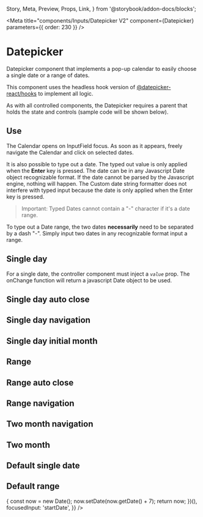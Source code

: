   Story,
  Meta,
  Preview,
  Props,
  Link,
} from '@storybook/addon-docs/blocks';

<Meta
  title="components/Inputs/Datepicker V2"
  component={Datepicker}
  parameters={{ order: 230 }}
/>

# Datepicker

Datepicker component that implements a pop-up calendar to easily choose a single date or a range of dates.

This component uses the headless hook version of [@datepicker-react/hooks](https://www.npmjs.com/package/@datepicker-react/hooks) to implement all logic.

As with all controlled components, the Datepicker requires a parent that holds the state and controls (sample code will be shown below).

## Use

The Calendar opens on InputField focus. As soon as it appears, freely navigate the Calendar and click on selected dates.

It is also possible to type out a date. The typed out value is only applied when the **Enter** key is pressed. The date can be in any Javascript Date object recognizable format. If the date cannot be parsed by the Javascript engine, nothing will happen. The Custom date string formatter does not interfere with typed input because the date is only applied when the Enter key is pressed.

> Important: Typed Dates cannot contain a "-" character if it's a date range.

To type out a Date range, the two dates **necessarily** need to be separated by a dash "-". Simply input two dates in any recognizable format input a range.

## Single day

For a single date, the controller component must inject a _`value`_ prop. The onChange function will return a javascript Date object to be used.

<Preview>
  <Story name="Single day">
    <Box>
      <Datepicker />
    </Box>
  </Story>
</Preview>

## Single day auto close

<Preview>
  <Story name="Single day auto close">
    <Box>
      <Datepicker
        closeOnSelect
        navButtons={[{ label: 'TODAY', daysToAdd: 0 }]}
      />
    </Box>
  </Story>
</Preview>

## Single day navigation

<Preview>
  <Story name="Single day navigation">
    <Box>
      <Datepicker navButtons={[{ label: 'TODAY', daysToAdd: 0 }]} />
    </Box>
  </Story>
</Preview>

## Single day initial month

<Preview>
  <Story name="Single day initial month">
    <Box>
      <Datepicker
        navButtons={[{ label: 'TODAY', daysToAdd: 0 }]}
        defaultInitialVisibleMonth={new Date('2021-05-01')}
      />
    </Box>
  </Story>
</Preview>

## Range

<Preview>
  <Story name="Range">
    <Box>
      <Datepicker isRange />
    </Box>
  </Story>
</Preview>

## Range auto close

<Preview>
  <Story name="Range auto close">
    <Box>
      <Datepicker isRange closeOnSelect />
    </Box>
  </Story>
</Preview>

## Range navigation

<Preview>
  <Story name="Range navigation">
    <Box>
      <Datepicker
        isRange
        navButtons={[{ label: 'LAST 7 DAYS', daysToAdd: -6 }]}
      />
    </Box>
  </Story>
</Preview>

## Two month navigation

<Preview>
  <Story name="Two month navigation">
    <Box>
      <Datepicker
        isRange
        numberOfMonths={2}
        navButtons={[
          { label: 'TODAY', daysToAdd: 0 },
          { label: 'LAST 7 DAYS', daysToAdd: -6 },
          { label: 'LAST 30 DAYS', daysToAdd: -29 },
        ]}
      />
    </Box>
  </Story>
</Preview>

## Two month

<Preview>
  <Story name="Two month">
    <Box>
      <Datepicker isRange numberOfMonths={2} />
    </Box>
  </Story>
</Preview>

## Default single date

<Preview>
  <Story name="Default single date">
    <Box>
      <Datepicker
        initialDate={{
          startDate: new Date(),
          endDate: new Date(),
          focusedInput: 'startDate',
        }}
      />
    </Box>
  </Story>
</Preview>

## Default range

<Preview>
  <Story name="Default range">
    <Box>
      <Datepicker
        isRange
        numberOfMonths={2}
        initialDate={{
          startDate: new Date(),
          endDate: (() => {
            const now = new Date();
            now.setDate(now.getDate() + 7);
            return now;
          })(),
          focusedInput: 'startDate',
        }}
      />
    </Box>
  </Story>
</Preview>
